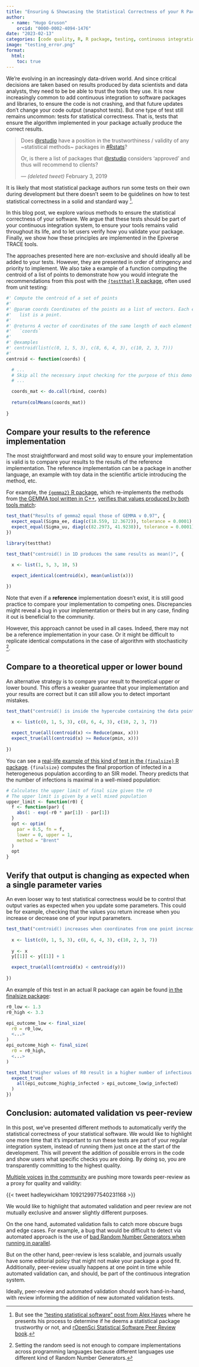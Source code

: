```yaml
---
title: "Ensuring & Showcasing the Statistical Correctness of your R Package"
author:
  - name: "Hugo Gruson"
    orcid: "0000-0002-4094-1476"
date: "2023-02-13"
categories: [code quality, R, R package, testing, continuous integration, good practices]
image: "testing_error.png"
format:
  html: 
    toc: true
---
```


We're evolving in an increasingly data-driven world. And since critical decisions are taken based on results produced by data scientists and data analysts, they need to be be able to trust the tools they use.
It is now increasingly common to add continuous integration to software packages and libraries, to ensure the code is not crashing, and that future updates don't change your code output (snapshot tests). But one type of test still remains uncommon: tests for statistical correctness. That is, tests that ensure the algorithm implemented in your package actually produce the correct results.

> Does [@rstudio](https://twitter.com/rstudio) have a position in the trustworthiness / validity of any ~statistical methods~ packages in [#Rstats](https://twitter.com/hashtag/Rstats)?
>
> Or, is there a list of packages that [@rstudio](https://twitter.com/rstudio) considers 'approved' and thus will recommend to clients?
>
> --- *(deleted tweet)* February 3, 2019

It is likely that most statistical package authors run some tests on their own during development but there doesn't seem to be guidelines on how to test statistical correctness in a solid and standard way [^1].

[^1]: But see the ["testing statistical software" post from Alex Hayes](https://www.alexpghayes.com/post/2019-06-07_testing-statistical-software/) where he presents his process to determine if he deems a statistical package trustworthy or not, and [rOpenSci Statistical Software Peer Review book](https://stats-devguide.ropensci.org/).

In this blog post, we explore various methods to ensure the statistical correctness of your software. We argue that these tests should be part of your continuous integration system, to ensure your tools remains valid throughout its life, and to let users verify how you validate your package. Finally, we show how these principles are implemented in the Epiverse TRACE tools.

The approaches presented here are non-exclusive and should ideally all be added to your tests. However, they are presented in order of stringency and priority to implement. We also take a example of a function computing the centroid of a list of points to demonstrate how you would integrate the recommendations from this post with the [`{testthat}` R package](https://testthat.r-lib.org/), often used from unit testing:

```r
#' Compute the centroid of a set of points
#'
#' @param coords Coordinates of the points as a list of vectors. Each element of the 
#'   list is a point.
#'
#' @returns A vector of coordinates of the same length of each element of 
#'   `coords`
#'   
#' @examples
#' centroid(list(c(0, 1, 5, 3), c(8, 6, 4, 3), c(10, 2, 3, 7)))
#' 
centroid <- function(coords) {

  # ...
  # Skip all the necessary input checking for the purpose of this demo
  # ...

  coords_mat <- do.call(rbind, coords)
  
  return(colMeans(coords_mat))
  
}
```

## Compare your results to the reference implementation

The most straightforward and most solid way to ensure your implementation is valid is to compare your results to the results of the reference implementation. The reference implementation can be a package in another language, an example with toy data in the scientific article introducing the method, etc.

For example, the [`{gemma2}` R package](https://github.com/fboehm/gemma2), which re-implements the methods from [the GEMMA tool written in C++](https://github.com/genetics-statistics/GEMMA), [verifies that values produced by both tools match](https://github.com/fboehm/gemma2/blob/ea3052f8609622f17224fb8ec5fd83bd1bceb33e/tests/testthat/test_calc_sigma.R#L34-L37):

``` r
test_that("Results of gemma2 equal those of GEMMA v 0.97", {
  expect_equal(Sigma_ee, diag(c(18.559, 12.3672)), tolerance = 0.0001)
  expect_equal(Sigma_uu, diag(c(82.2973, 41.9238)), tolerance = 0.0001)
})
```

::: {.callout-tip title="Example with `centroid()`"}

```r
library(testthat)

test_that("centroid() in 1D produces the same results as mean()", {

  x <- list(1, 5, 3, 10, 5)

  expect_identical(centroid(x), mean(unlist(x)))
  
})
```

:::

Note that even if a **reference** implementation doesn't exist, it is still good practice to compare your implementation to competing ones. Discrepancies might reveal a bug in your implementation or theirs but in any case, finding it out is beneficial to the community.

However, this approach cannot be used in all cases. Indeed, there may not be a reference implementation in your case. Or it might be difficult to replicate identical computations in the case of algorithm with stochasticity [^2].

[^2]: Setting the random seed is not enough to compare implementations across programming languages because different languages use different kind of Random Number Generators.

## Compare to a theoretical upper or lower bound

An alternative strategy is to compare your result to theoretical upper or lower bound. This offers a weaker guarantee that your implementation and your results are correct but it can still allow you to detect important mistakes.

::: {.callout-tip title="Example with `centroid()`"}

```r
test_that("centroid() is inside the hypercube containing the data points", {
  
  x <- list(c(0, 1, 5, 3), c(8, 6, 4, 3), c(10, 2, 3, 7))

  expect_true(all(centroid(x) <= Reduce(pmax, x)))
  expect_true(all(centroid(x) >= Reduce(pmin, x)))
  
})
```

:::

You can see a [real-life example of this kind of test in the `{finalsize}` R package](https://github.com/epiverse-trace/finalsize/blob/a710767b38a9242f15ab4dcf18b02fb5b0bcf24f/tests/testthat/test-newton_solver_vary_r0.R#L1-L13). `{finalsize}` computes the final proportion of infected in a heterogeneous population according to an SIR model. Theory predicts that the number of infections is maximal in a well-mixed population:

``` r
# Calculates the upper limit of final size given the r0
# The upper limit is given by a well mixed population
upper_limit <- function(r0) {
  f <- function(par) {
    abs(1 - exp(-r0 * par[1]) - par[1])
  }
  opt <- optim(
    par = 0.5, fn = f,
    lower = 0, upper = 1,
    method = "Brent"
  )
  opt
}
```

## Verify that output is changing as expected when a single parameter varies

An even looser way to test statistical correctness would be to control that output varies as expected when you update some parameters. This could be for example, checking that the values you return increase when you increase or decrease one of your input parameters.

::: {.callout-tip title="Example with `centroid()`"}

```r
test_that("centroid() increases when coordinates from one point increase", {
  
  x <- list(c(0, 1, 5, 3), c(8, 6, 4, 3), c(10, 2, 3, 7))
  
  y <- x
  y[[1]] <- y[[1]] + 1 

  expect_true(all(centroid(x) < centroid(y)))
  
})
```

:::

An example of this test in an actual R package can again be found [in the finalsize package](https://github.com/epiverse-trace/finalsize/blob/787de9a8fa430d63d06d2bc052c7134c43d1ca69/tests/testthat/test-newton_solver.R#L76-L102):

``` r
r0_low <- 1.3
r0_high <- 3.3

epi_outcome_low <- final_size(
  r0 = r0_low,
  <...>
)
epi_outcome_high <- final_size(
  r0 = r0_high,
  <...>
)

test_that("Higher values of R0 result in a higher number of infectious in all groups", {
  expect_true(
    all(epi_outcome_high$p_infected > epi_outcome_low$p_infected)
  )
})
```

## Conclusion: automated validation vs peer-review

In this post, we've presented different methods to automatically verify the statistical correctness of your statistical software. We would like to highlight one more time that it's important to run these tests are part of your regular integration system, instead of running them just once at the start of the development. This will prevent the addition of possible errors in the code and show users what specific checks you are doing. By doing so, you are transparently committing to the highest quality.

[Multiple voices](https://notstatschat.rbind.io/2019/02/04/how-do-you-tell-what-packages-to-trust/) [in the community](https://twitter.com/hadleywickham/status/1092129977540231168) are pushing more towards peer-review as a proxy for quality and validity:

{{< tweet hadleywickham 1092129977540231168 >}}

We would like to highlight that automated validation and peer review are not mutually exclusive and answer slightly different purposes.

On the one hand, automated validation fails to catch more obscure bugs and edge cases. For example, a bug that would be difficult to detect via automated approach is the use of [bad Random Number Generators when running in parallel](https://www.jottr.org/2020/09/22/push-for-statistical-sound-rng/).

But on the other hand, peer-review is less scalable, and journals usually have some editorial policy that might not make your package a good fit. Additionally, peer-review usually happens at one point in time while automated validation can, and should, be part of the continuous integration system.

Ideally, peer-review and automated validation should work hand-in-hand, with review informing the addition of new automated validation tests.

